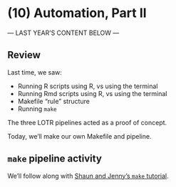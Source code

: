 # (10) Automation, Part II

--- LAST YEAR'S CONTENT BELOW ---

## Review

Last time, we saw:

- Running R scripts using R, vs using the terminal
- Running Rmd scripts using R, vs using the terminal
- Makefile "rule" structure
- Running `make`

The three LOTR pipelines acted as a proof of concept.

Today, we'll make our own Makefile and pipeline.

## `make` pipeline activity

We'll follow along with [Shaun and Jenny's `make` tutorial](http://stat545.com/automation04_make-activity.html).
